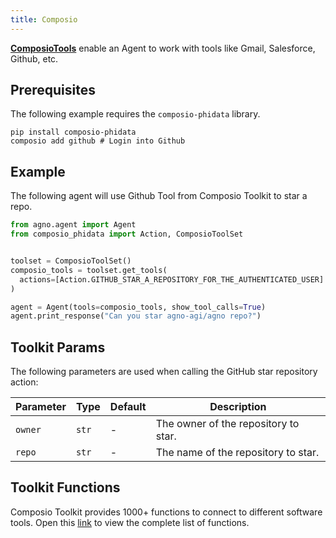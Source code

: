 ```yaml
---
title: Composio
---
```


[**ComposioTools**](https://docs.composio.dev/framework/phidata) enable an Agent to work with tools like Gmail, Salesforce, Github, etc.

## Prerequisites

The following example requires the `composio-phidata` library.

```shell
pip install composio-phidata
composio add github # Login into Github
```

## Example

The following agent will use Github Tool from Composio Toolkit to star a repo.

```python cookbook/agent_concepts/tools/composio_tools.py
from agno.agent import Agent
from composio_phidata import Action, ComposioToolSet


toolset = ComposioToolSet()
composio_tools = toolset.get_tools(
  actions=[Action.GITHUB_STAR_A_REPOSITORY_FOR_THE_AUTHENTICATED_USER]
)

agent = Agent(tools=composio_tools, show_tool_calls=True)
agent.print_response("Can you star agno-agi/agno repo?")
```

## Toolkit Params

The following parameters are used when calling the GitHub star repository action:

| Parameter | Type | Default | Description |
|-----------|------|---------|-------------|
| `owner` | `str` | - | The owner of the repository to star. |
| `repo` | `str` | - | The name of the repository to star. |

## Toolkit Functions

Composio Toolkit provides 1000+ functions to connect to different software tools.
Open this [link](https://composio.dev/tools) to view the complete list of functions.

